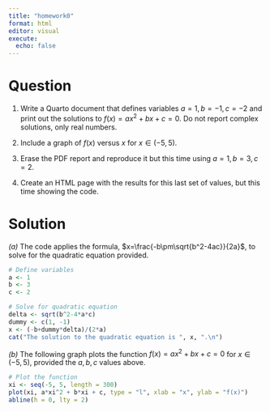 ```yaml
---
title: "homework0"
format: html
editor: visual
execute: 
  echo: false
---
```


# Question

(@) Write a Quarto document that defines variables $a=1, b=-1, c=-2$
and print out the solutions to $f(x) = ax^2+bx+c=0$. Do not report complex solutions, only real numbers. 

(@) Include a graph of $f(x)$ versus $x$ for $x \in (-5,5)$.

(@) Erase the PDF report and reproduce it but this time using $a=1, b=3, c=2$. 

(@) Create an HTML page with the results for this last set of values, but this time showing the code. 

# Solution
*(a)* The code applies the formula, $x=\frac{-b\pm\sqrt{b^2-4ac}}{2a}$, to solve for the quadratic equation provided.
```r
# Define variables
a <- 1
b <- 3
c <- 2

# Solve for quadratic equation
delta <- sqrt(b^2-4*a*c)
dummy <- c(1, -1)
x <- (-b+dummy*delta)/(2*a)
cat("The solution to the quadratic equation is ", x, ".\n")
```


*(b)* The following graph plots the function $f(x) = ax^2+bx+c=0$ for $x \in (-5,5)$, provided the $a, b,c$ values above.
```r
# Plot the function
xi <- seq(-5, 5, length = 300)
plot(xi, a*xi^2 + b*xi + c, type = "l", xlab = "x", ylab = "f(x)")
abline(h = 0, lty = 2)

``` 
